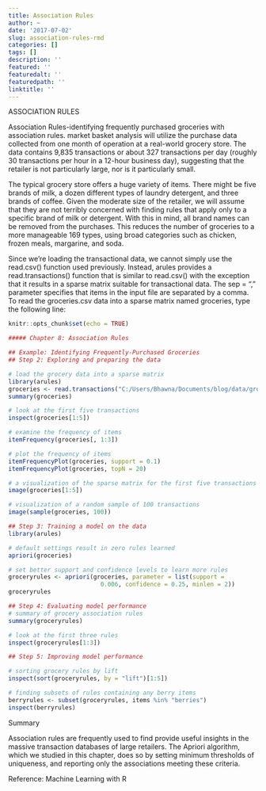 ```yaml
---
title: Association Rules
author: ~
date: '2017-07-02'
slug: association-rules-rmd
categories: []
tags: []
description: ''
featured: ''
featuredalt: ''
featuredpath: ''
linktitle: ''
---
```


###############################################

ASSOCIATION RULES
  
###############################################
Association Rules-identifying frequently purchased groceries with association rules.
market basket analysis will utilize the purchase data collected from one month of operation at a real-world grocery store. The data contains 9,835 transactions or about 327 transactions per day (roughly 30 transactions per hour in a 12-hour business day), suggesting that the retailer is not particularly large, nor is it particularly small.

The typical grocery store offers a huge variety of items. There might be five brands of milk, a dozen different types of laundry detergent, and three brands of coffee. Given the moderate size of the retailer, we will assume that they are not terribly concerned with finding rules that apply only to a specific brand of milk or detergent. With this in mind, all brand names can be removed from the purchases. This reduces the number of groceries to a more manageable 169 types, using broad categories such as chicken, frozen meals, margarine, and soda.

Since we're loading the transactional data, we cannot simply use the read.csv() function used previously. Instead, arules provides a read.transactions() function that is similar to read.csv() with the exception that it results in a sparse matrix suitable for transactional data. The sep = "," parameter specifies that items in the input file are separated by a comma. To read the groceries.csv data into a sparse matrix named groceries, type the following line:


```r
knitr::opts_chunk$set(echo = TRUE)
```


```r
##### Chapter 8: Association Rules 

## Example: Identifying Frequently-Purchased Groceries 
## Step 2: Exploring and preparing the data 

# load the grocery data into a sparse matrix
library(arules)
groceries <- read.transactions("C:/Users/Bhawna/Documents/blog/data/groceries.csv", sep = ",")
summary(groceries)

# look at the first five transactions
inspect(groceries[1:5])

# examine the frequency of items
itemFrequency(groceries[, 1:3])

# plot the frequency of items
itemFrequencyPlot(groceries, support = 0.1)
itemFrequencyPlot(groceries, topN = 20)

# a visualization of the sparse matrix for the first five transactions
image(groceries[1:5])

# visualization of a random sample of 100 transactions
image(sample(groceries, 100))

```

```r
## Step 3: Training a model on the data 
library(arules)

# default settings result in zero rules learned
apriori(groceries)

# set better support and confidence levels to learn more rules
groceryrules <- apriori(groceries, parameter = list(support =
                          0.006, confidence = 0.25, minlen = 2))
groceryrules

```

```r
## Step 4: Evaluating model performance 
# summary of grocery association rules
summary(groceryrules)

# look at the first three rules
inspect(groceryrules[1:3])
```

```r
## Step 5: Improving model performance 

# sorting grocery rules by lift
inspect(sort(groceryrules, by = "lift")[1:5])

# finding subsets of rules containing any berry items
berryrules <- subset(groceryrules, items %in% "berries")
inspect(berryrules)
```

Summary

Association rules are frequently used to find provide useful insights in the massive transaction databases of large retailers. The Apriori algorithm, which we studied in this chapter, does so by setting minimum thresholds of uniqueness, and reporting only the associations meeting these criteria.

Reference: Machine Learning with R